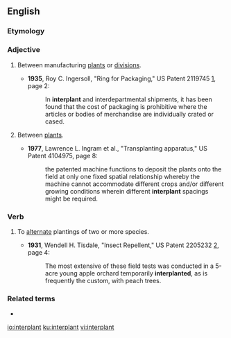 ==English==

===Etymology===
{{prefix|inter|plant|lang=en}}

===Adjective===
{{en-adj|-}}

# {{label|en|manufacturing}} Between manufacturing [[plant]]s or [[division]]s.
#* '''1935''', Roy C. Ingersoll, "Ring for Packaging," US Patent 2119745 [http://www.google.com/patents?id=-dpIAAAAEBAJ], page 2:
#*: In '''interplant''' and interdepartmental shipments, it has been found that the cost of packaging is prohibitive where the articles or bodies of merchandise are individually crated or cased.
# {{label|en|agriculture}} Between [[plant]]s.
#* '''1977''', Lawrence L. Ingram et al., "Transplanting apparatus," US Patent 4104975, page 8:
#*: the patented machine functions to deposit the plants onto the field at only one fixed spatial relationship whereby the machine cannot accommodate different crops and/or different growing conditions wherein different '''interplant''' spacings might be required.

===Verb===
{{en-verb}}

# {{label|en|agriculture}} To [[alternate]] plantings of two or more species.
#* '''1931''', Wendell H. Tisdale, "Insect Repellent," US Patent 2205232 [http://www.google.com/patents?id=JFplAAAAEBAJ], page 4:
#*: The most extensive of these field tests was conducted in a 5-acre young apple orchard temporarily '''interplanted''', as is frequently the custom, with peach trees.

===Related terms===
* {{l|en|transplant}}

[[io:interplant]]
[[ku:interplant]]
[[vi:interplant]]
